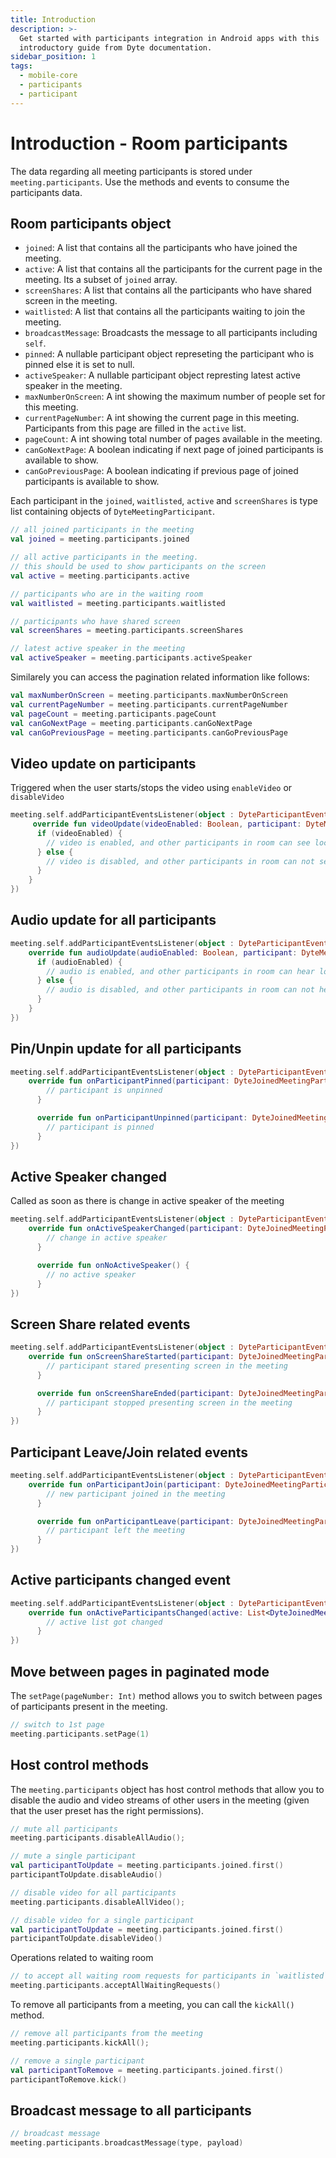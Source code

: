 ```yaml
---
title: Introduction
description: >-
  Get started with participants integration in Android apps with this
  introductory guide from Dyte documentation.
sidebar_position: 1
tags:
  - mobile-core
  - participants
  - participant
---
```


# Introduction - Room participants

The data regarding all meeting participants is stored under `meeting.participants`. Use the methods and events to consume the participants data.

## Room participants object

- `joined`: A list that contains all the participants who have joined the meeting.
- `active`: A list that contains all the participants for the current page in the meeting. Its a subset of `joined` array.
- `screenShares`: A list that contains all the participants who have shared screen in the meeting.
- `waitlisted`: A list that contains all the participants waiting to join the meeting.
- `broadcastMessage`: Broadcasts the message to all participants including `self`.
- `pinned`: A nullable participant object represeting the participant who is pinned else it is set to null.
- `activeSpeaker`: A nullable participant object represting latest active speaker in the meeting. 
- `maxNumberOnScreen`: A int showing the maximum number of people set for this meeting.
- `currentPageNumber`: A int showing the current page in this meeting. Participants from this page are filled in the `active` list.
- `pageCount`: A int showing total number of pages available in the meeting.
- `canGoNextPage`: A boolean indicating if next page of joined  participants is available to show.
- `canGoPreviousPage`: A boolean indicating if previous page of joined  participants is available to show.

Each participant in the `joined`, `waitlisted`, `active` and
`screenShares` is type list containing objects of `DyteMeetingParticipant`.

```kotlin
// all joined participants in the meeting
val joined = meeting.participants.joined

// all active participants in the meeting.
// this should be used to show participants on the screen
val active = meeting.participants.active

// participants who are in the waiting room
val waitlisted = meeting.participants.waitlisted

// participants who have shared screen
val screenShares = meeting.participants.screenShares

// latest active speaker in the meeting
val activeSpeaker = meeting.participants.activeSpeaker
```

Similarely you can access the pagination related information like follows: 

```kotlin
val maxNumberOnScreen = meeting.participants.maxNumberOnScreen
val currentPageNumber = meeting.participants.currentPageNumber
val pageCount = meeting.participants.pageCount
val canGoNextPage = meeting.participants.canGoNextPage
val canGoPreviousPage = meeting.participants.canGoPreviousPage
```

## Video update on participants

Triggered when the user starts/stops the video using `enableVideo` or
`disableVideo`

```kotlin
meeting.self.addParticipantEventsListener(object : DyteParticipantEventsListener {
     override fun videoUpdate(videoEnabled: Boolean, participant: DyteMeetingParticipant) {
      if (videoEnabled) {
        // video is enabled, and other participants in room can see local user
      } else {
        // video is disabled, and other participants in room can not see local user.
      }
    }
})
```

## Audio update for all participants

```kotlin
meeting.self.addParticipantEventsListener(object : DyteParticipantEventsListener {
    override fun audioUpdate(audioEnabled: Boolean, participant: DyteMeetingParticipant) {
      if (audioEnabled) {
        // audio is enabled, and other participants in room can hear local user
      } else {
        // audio is disabled, and other participants in room can not hear local user.
      }
    }
})
```

## Pin/Unpin update for all participants

```kotlin
meeting.self.addParticipantEventsListener(object : DyteParticipantEventsListener {
    override fun onParticipantPinned(participant: DyteJoinedMeetingParticipant) {
        // participant is unpinned
      }

      override fun onParticipantUnpinned(participant: DyteJoinedMeetingParticipant) {
        // participant is pinned
      }
})
```

## Active Speaker changed
Called as soon as there is change in active speaker of the meeting

```kotlin
meeting.self.addParticipantEventsListener(object : DyteParticipantEventsListener {
    override fun onActiveSpeakerChanged(participant: DyteJoinedMeetingParticipant) {
        // change in active speaker
      }

      override fun onNoActiveSpeaker() {
        // no active speaker
      }
})
```

## Screen Share related events

```kotlin
meeting.self.addParticipantEventsListener(object : DyteParticipantEventsListener {
    override fun onScreenShareStarted(participant: DyteJoinedMeetingParticipant) {
        // participant stared presenting screen in the meeting
      }

      override fun onScreenShareEnded(participant: DyteJoinedMeetingParticipant) {
        // participant stopped presenting screen in the meeting
      }
})
```

## Participant Leave/Join related events

```kotlin
meeting.self.addParticipantEventsListener(object : DyteParticipantEventsListener {
    override fun onParticipantJoin(participant: DyteJoinedMeetingParticipant) {
        // new participant joined in the meeting
      }

      override fun onParticipantLeave(participant: DyteJoinedMeetingParticipant) {
        // participant left the meeting
      }
})
```

## Active participants changed event

```kotlin
meeting.self.addParticipantEventsListener(object : DyteParticipantEventsListener {
    override fun onActiveParticipantsChanged(active: List<DyteJoinedMeetingParticipant>) {
        // active list got changed
      }
})
```

## Move between pages in paginated mode

The `setPage(pageNumber: Int)` method allows you to switch between pages of participants present in the meeting.

```kotlin
// switch to 1st page
meeting.participants.setPage(1)
```

## Host control methods

The `meeting.participants` object has host control methods that allow you to disable the audio and video streams of other users in the meeting (given that the user preset has the right permissions).

```kotlin
// mute all participants
meeting.participants.disableAllAudio();

// mute a single participant
val participantToUpdate = meeting.participants.joined.first()
participantToUpdate.disableAudio()

// disable video for all participants
meeting.participants.disableAllVideo();

// disable video for a single participant
val participantToUpdate = meeting.participants.joined.first()
participantToUpdate.disableVideo()
```

Operations related to waiting room
```kotlin
// to accept all waiting room requests for participants in `waitlisted` list
meeting.participants.acceptAllWaitingRequests()
```

To remove all participants from a meeting, you can call the `kickAll()` method.

```kotlin
// remove all participants from the meeting
meeting.participants.kickAll();

// remove a single participant
val participantToRemove = meeting.participants.joined.first()
participantToRemove.kick()
```

## Broadcast message to all participants

```kotlin
// broadcast message
meeting.participants.broadcastMessage(type, payload)
```
